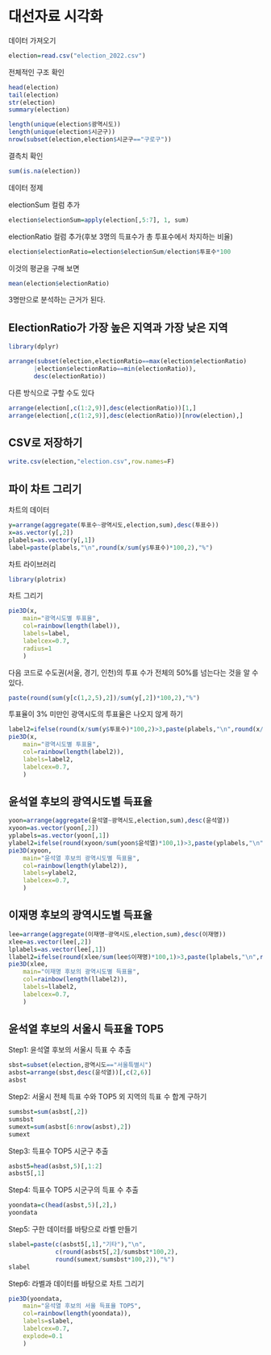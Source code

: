 # 대선자료 시각화

데이터 가져오기

```r
election=read.csv("election_2022.csv")
```

전체적인 구조 확인

```r
head(election)
tail(election)
str(election)
summary(election)
```

```r
length(unique(election$광역시도))
length(unique(election$시군구))
nrow(subset(election,election$시군구=="구로구"))
```

결측치 확인

```r
sum(is.na(election))
```

데이터 정제

electionSum 컬럼 추가

```r
election$electionSum=apply(election[,5:7], 1, sum)
```

electionRatio 컬럼 추가(후보 3명의 득표수가 총 투표수에서 차지하는 비율)

```r
election$electionRatio=election$electionSum/election$투표수*100
```

이것의 평균을 구해 보면

```r
mean(election$electionRatio)
```

3명만으로 분석하는 근거가 된다.

## ElectionRatio가 가장 높은 지역과 가장 낮은 지역

```r
library(dplyr)
```

```r
arrange(subset(election,electionRatio==max(election$electionRatio)
       |election$electionRatio==min(electionRatio)),
       desc(electionRatio))
```

다른 방식으로 구할 수도 있다

```r
arrange(election[,c(1:2,9)],desc(electionRatio))[1,]
arrange(election[,c(1:2,9)],desc(electionRatio))[nrow(election),]
```

## CSV로 저장하기

```r
write.csv(election,"election.csv",row.names=F)
```

## 파이 차트 그리기

차트의 데이터

```r
y=arrange(aggregate(투표수~광역시도,election,sum),desc(투표수))
x=as.vector(y[,2])
plabels=as.vector(y[,1])
label=paste(plabels,"\n",round(x/sum(y$투표수)*100,2),"%")
```

차트 라이브러리

```r
library(plotrix)
```

차트 그리기

```r
pie3D(x,
    main="광역시도별 투표율",
    col=rainbow(length(label)),
    labels=label,
    labelcex=0.7,
    radius=1
    )
```

다음 코드로 수도권(서울, 경기, 인천)의 투표 수가 전체의 50%를 넘는다는 것을 알 수 있다.

```r
paste(round(sum(y[c(1,2,5),2])/sum(y[,2])*100,2),"%")
```

투표율이 3% 미만인 광역시도의 투표율은 나오지 않게 하기

```r
label2=ifelse(round(x/sum(y$투표수)*100,2)>3,paste(plabels,"\n",round(x/sum(y$투표수)*100,2),"%"),plabels)
pie3D(x,
    main="광역시도별 투표율",
    col=rainbow(length(label2)),
    labels=label2,
    labelcex=0.7,
    )
```

## 윤석열 후보의 광역시도별 득표율

```r
yoon=arrange(aggregate(윤석열~광역시도,election,sum),desc(윤석열))
xyoon=as.vector(yoon[,2])
yplabels=as.vector(yoon[,1])
ylabel2=ifelse(round(xyoon/sum(yoon$윤석열)*100,1)>3,paste(yplabels,"\n",round(xyoon/sum(yoon$윤석열)*100,1),"%"),yplabels)
pie3D(xyoon,
    main="윤석열 후보의 광역시도별 득표율",
    col=rainbow(length(ylabel2)),
    labels=ylabel2,
    labelcex=0.7,
    )
```

## 이재명 후보의 광역시도별 득표율

```r
lee=arrange(aggregate(이재명~광역시도,election,sum),desc(이재명))
xlee=as.vector(lee[,2])
lplabels=as.vector(lee[,1])
llabel2=ifelse(round(xlee/sum(lee$이재명)*100,1)>3,paste(lplabels,"\n",round(xlee/sum(lee$이재명)*100,1),"%"),lplabels)
pie3D(xlee,
    main="이재명 후보의 광역시도별 득표율",
    col=rainbow(length(llabel2)),
    labels=llabel2,
    labelcex=0.7,
    )
```

## 윤석열 후보의 서울시 득표율 TOP5

Step1: 윤석열 후보의 서울시 득표 수 추출

```r
sbst=subset(election,광역시도=="서울특별시")
asbst=arrange(sbst,desc(윤석열))[,c(2,6)]
asbst
```

Step2: 서울시 전체 득표 수와 TOP5 외 지역의 득표 수 합계 구하기

```r
sumsbst=sum(asbst[,2])
sumsbst
sumext=sum(asbst[6:nrow(asbst),2])
sumext
```

Step3: 득표수 TOP5 시군구 추출

```r
asbst5=head(asbst,5)[,1:2]
asbst5[,1]
```

Step4: 득표수 TOP5 시군구의 득표 수 추출

```r
yoondata=c(head(asbst,5)[,2],)
yoondata
```

Step5: 구한 데이터를 바탕으로 라벨 만들기

```r
slabel=paste(c(asbst5[,1],"기타"),"\n",
             c(round(asbst5[,2]/sumsbst*100,2),
             round(sumext/sumsbst*100,2)),"%")
slabel
```

Step6: 라벨과 데이터를 바탕으로 차트 그리기

```r
pie3D(yoondata,
    main="윤석열 후보의 서울 득표율 TOP5",
    col=rainbow(length(yoondata)),
    labels=slabel,
    labelcex=0.7,
    explode=0.1
    )
```
